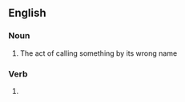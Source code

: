 ==English==

===Noun===
{{en-noun}}

# The act of calling something by its wrong name

===Verb===
{{head|en|present participle}}

# {{present participle of|misname|lang=en|nocat=1}}